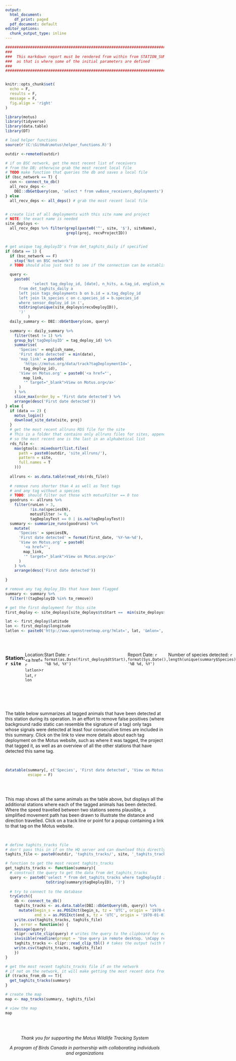 ```yaml
---
output:
  html_document:
    df_print: paged
  pdf_document: default
editor_options:
  chunk_output_type: inline
---
```



```r

################################################################################
###
###  This markdown report must be rendered from within from STATION_SUMMARY.R
###  as that is where some of the initial parameters are defined
###
################################################################################


knitr::opts_chunk$set(
  echo = F,
  results = F,
  message = F,
  fig.align = 'right'
)

library(motus)
library(tidyverse)
library(data.table)
library(DT)

# load helper functions
source(r'(C:\GitHub\motus\helper_functions.R)')

outdir <-remoted(outdir)

```


```r

# if on BSC network, get the most recent list of receivers
# from the DB; otherwise grab the most recent local file
# TODO make function that queries the db and saves a local file
if (bsc_network == T) {
  con <- connect_to_db()
  all_recv_deps <-
    DBI::dbGetQuery(con, 'select * from vwBase_receivers_deployments')
} else
  all_recv_deps <- all_deps() # grab the most recent local file


# create list of all deployments with this site name and project
# NOTE: the exact name is needed
site_deploys <-
  all_recv_deps %>% filter(grepl(paste0('^', site, '$'), siteName),
                           grepl(proj, recvProjectID))


# get unique tag_deployID's from det_taghits_daily if specified
if (data == 1) {
  if (bsc_network == F)
    stop('Not on BSC network')
  # TODO should also just test to see if the connection can be established before moving on

  query <-
    paste0(
            'select tag_deploy_id, [date], n_hits, a.tag_id, english_name, test
      from det_taghits_daily a
      left join tags_deployments b on b.id = a.tag_deploy_id
      left join lk_species c on c.species_id = b.species_id
      where sensor_deploy_id in (',
      toString(unique(site_deploys$recvDeployID)),
      ')'
          )
  daily_summary <- DBI::dbGetQuery(con, query)
  
  summary <- daily_summary %>%
    filter(test != 1) %>%
    group_by('tagDeployID' = tag_deploy_id) %>%
    summarise(
      'Species' = english_name,
      'First date detected' = min(date),
      'map_link' = paste0(
        'https://motus.org/data/track?tagDeploymentId=',
        tag_deploy_id),
      'View on Motus.org' = paste0('<a href="',
        map_link,
        '" target="_blank">View on Motus.org</a>'
      )
    ) %>%
    slice_max(order_by = 'First date detected') %>% 
    arrange(desc('First date detected'))
} else {
  if (data == 2) {
    motus_login()
    download_site_data(site, proj)
  }
  # get the most recent allruns RDS file for the site
  # This is a folder that contains only allruns files for sites, appended with the date
  # so the most recent one is the last in an alphabetical list
  rds_file <-
    max(gtools::mixedsort(list.files(
      path = paste0(outdir, 'site_allruns/'),
      pattern = site,
      full.names = T
    )))
  
  allruns <- as.data.table(read_rds(rds_file))
  
  # remove runs shorter than 4 as well as Test tags
  # and any tag without a species
  # TODO: should filter out those with motusFilter == 0 too
  goodruns <- allruns %>%
    filter(runLen > 3,
           !is.na(speciesEN),
           motusFilter != 0,
           tagDeployTest == 0 | is.na(tagDeployTest))
  summary <- summarize_runs(goodruns) %>%
    mutate(
      'Species' = speciesEN,
      'First date detected' = format(first_date, '%Y-%m-%d'),
      'View on Motus.org' = paste0(
        '<a href="',
        map_link,
        '" target="_blank">View on Motus.org</a>'
      )
    ) %>%
    arrange(desc('First date detected'))
  
}

# remove any tag_deploy_IDs that have been flagged
summary <- summary %>%
  filter(!(tagDeployID %in% to_remove))

```


```r

# get the first deployment for this site
first_deploy <- site_deploys[site_deploys$tsStart ==  min(site_deploys$tsStart), ]

lat <- first_deploy$latitude
lon <- first_deploy$longitude
latlon <- paste0('http://www.openstreetmap.org/?mlat=', lat, '&mlon=', lon, '&zoom=7')

```


<br>

::: {style="display: flex;"}
<div>

### Station: `r site`

Location: <a href= `r latlon`>`r lat`, `r lon`</a>

Start Date: `r format(as.Date(first_deploy$dtStart), '%B %d, %Y')`

Report Date: `r format(Sys.Date(), '%B %d, %Y')`

Number of species detected: `r length(unique(summary$Species))`

Number of individuals detected: `r nrow(summary)`

</div>

::: {style="margin-left: auto"}
![](D:/OneDrive/R/StationSummary/logo.png)
:::
:::

<br>

<br>

The table below summarizes all tagged animals that have been detected at this station during its operation. In an effort to remove false positives (where background radio static can resemble the signature of a tag) only tags whose signals were detected at least four consecutive times are included in this summary. Click on the link to view more details about each tag deployment on the Motus website, such as where it was tagged, the project that tagged it, as well as an overview of all the other stations that have detected this same tag.

<br>

```r
datatable(summary[, c('Species', 'First date detected', 'View on Motus.org')],
          escape = F)
          
```

<br>

This map shows all the same animals as the table above, but displays all the additional stations where each of the tagged animals has been detected. Where the speed travelled between two stations seems plausible, a simplified movement path has been drawn to illustrate the distance and direction travelled. Click on a track line or point for a popup containing a link to that tag on the Motus website.

<br>

```r
# define taghits_tracks file
# don't pass this in if on the HQ server and can download this directly from the db
taghits_file <- paste0(outdir, 'taghits_tracks/', site, '_taghits_tracks.csv')

# function to get the most recent taghits_tracks 
get_taghits_tracks <- function(summary){
  # construct the query to get the data from det_taghits_tracks
  query <- paste0('select * from det_taghits_tracks where tagDeployId in (',
                  toString(summary$tagDeployID), ')')  
  
  # try to connect to the database
  tryCatch({
    db <- connect_to_db()
    taghits_tracks <- as.data.table(DBI::dbGetQuery(db, query)) %>%
      mutate(begin_s = as.POSIXct(begin_s, tz = 'UTC', origin = '1970-01-01'),
             end_s = as.POSIXct(end_s, tz = 'UTC', origin = '1970-01-01'))
    write.csv(taghits_tracks, taghits_file)
    }, error = function(e) {
    message(query)
    clipr::write_clip(query) # writes the query to the clipboard for easy pasting into SSMS
    invisible(readline(prompt = 'Use query in remote desktop. \nCopy results with headers. \nPress enter when ready. '))
    taghits_tracks <- clipr::read_clip_tbl() # takes the output (with headers!) from the SQL query
    write.csv(taghits_tracks, taghits_file)
    })
}

# get the most recent taghits_tracks file if on the network 
# if not on the network, it will make getting the most recent data from the remote desktop easier
if (tracks_from_db == T){
  get_taghits_tracks(summary)
}


```

```r
# create the map
map <- map_tracks(summary, taghits_file)

# view the map
map

```

<br> <br>

::: {style="text-align: center;"}
*Thank you for supporting the Motus Wildlife Tracking System*

*A program of Birds Canada in partnership with collaborating individuals and organizations*
:::

<br>
